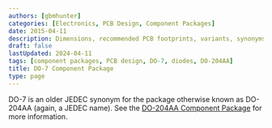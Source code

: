 ```yaml
---
authors: [gbmhunter]
categories: [Electronics, PCB Design, Component Packages]
date: 2015-04-11
description: Dimensions, recommended PCB footprints, variants, synonyms and more for the DO-7 (DO-204AA) component package.
draft: false
lastUpdated: 2024-04-11
tags: [component packages, PCB design, DO-7, diodes, DO-204AA]
title: DO-7 Component Package
type: page
---
```



DO-7 is an older JEDEC synonym for the package otherwise known as DO-204AA (again, a JEDEC name). See the [DO-204AA Component Package](/pcb-design/component-packages/do-204aa-component-package/) for more information. 
